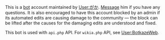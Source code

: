 This is a [[Help:Bots|bot]] account maintained by [[User:がか]]. [[Message_Wall:がか|Message]] him if you have any questions. It is also encouraged to have this account blocked by an admin if its automated edits are causing damage to the community — the block can be lifted after the causes for the damaging edits are understood and fixed.

This bot is used with <code>api.php</code> API. For <code>wikia.php</code> API, see [[User:BotkazeWeb]].
<!--
==Control==
* [[:Category:Generated modules]].

The idea is to have a (generated) covering table here (possibly implementing [[Kancolle Wiki:Sitemap]]). E.g., all pages can be [[wikipedia:Partition of a set|partitioned]] by namespaces, pages in a namespace can be partitioned by categories, [[wikipedia:Divide and conquer algorithm|etc]]. K out of N pages in a part can be controlled (that is, generated, can have categories for fully generated pages, semi-generated pages, etc.), giving 100 * K / N % covering for that part.
-->